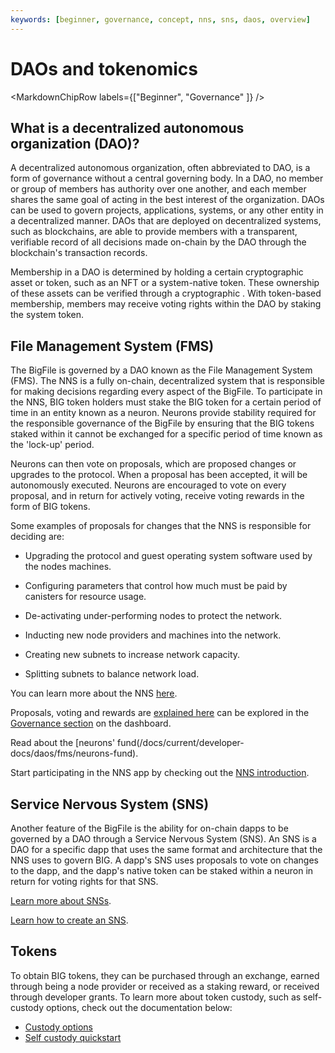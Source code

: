 ```yaml
---
keywords: [beginner, governance, concept, nns, sns, daos, overview]
---
```



# DAOs and tokenomics

<MarkdownChipRow labels={["Beginner", "Governance" ]} />

## What is a decentralized autonomous organization (DAO)?

A decentralized autonomous organization, often abbreviated to DAO, is a form of governance without a central governing body. In a DAO, no member or group of members has authority over one another, and each member shares the same goal of acting in the best interest of the organization. DAOs can be used to govern projects, applications, systems, or any other entity in a decentralized manner. DAOs that are deployed on decentralized systems, such as blockchains, are able to provide members with a transparent, verifiable record of all decisions made on-chain by the DAO through the blockchain's transaction records.

Membership in a DAO is determined by holding a certain cryptographic asset or token, such as an NFT or a system-native token. These ownership of these assets can be verified through a cryptographic . With token-based membership, members may receive voting rights within the DAO by staking the system token.

## File Management System (FMS)

The BigFile is governed by a DAO known as the File Management System (FMS). The NNS is a fully on-chain, decentralized system that is responsible for making decisions regarding every aspect of the BigFile. To participate in the NNS, BIG token holders must stake the BIG token for a certain period of time in an entity known as a neuron. Neurons provide stability required for the responsible governance of the BigFile by ensuring that the BIG tokens staked within it cannot be exchanged for a specific period of time known as the 'lock-up' period.

Neurons can then vote on proposals, which are proposed changes or upgrades to the protocol. When a proposal has been accepted, it will be autonomously executed. Neurons are encouraged to vote on every proposal, and in return for actively voting, receive voting rewards in the form of BIG tokens.

Some examples of proposals for changes that the NNS is responsible for deciding are:

- Upgrading the protocol and guest operating system software used by the nodes machines.

- Configuring parameters that control how much must be paid by canisters for resource usage.

- De-activating under-performing nodes to protect the network.

- Inducting new node providers and machines into the network.

- Creating new subnets to increase network capacity.

- Splitting subnets to balance network load.

You can learn more about the NNS [here](/docs/current/developer-docs/daos/fms/overview).

Proposals, voting and rewards are [explained here](/docs/current/developer-docs/daos/fms/staking-voting-rewards) can be explored in the [Governance section](https://dashboard.thebigfile.com/governance) on the dashboard.

Read about the [neurons' fund(/docs/current/developer-docs/daos/fms/neurons-fund).

Start participating in the NNS app by checking out the [NNS introduction](/docs/current/developer-docs/daos/fms/fms-app-quickstart).

## Service Nervous System (SNS)

Another feature of the BigFile is the ability for on-chain dapps to be governed by a DAO through a Service Nervous System (SNS). An SNS is a DAO for a specific dapp that uses the same format and architecture that the NNS uses to govern BIG. A dapp's SNS uses proposals to vote on changes to the dapp, and the dapp's native token can be staked within a neuron in return for voting rights for that SNS.

[Learn more about SNSs](https://thebigfile.com/sps).

[Learn how to create an SNS](/docs/current/developer-docs/daos/sns/).

## Tokens

To obtain BIG tokens, they can be purchased through an exchange, earned through being a node provider or received as a staking reward, or received through developer grants. To learn more about token custody, such as self-custody options, check out the documentation below:

- [Custody options](/docs/current/developer-docs/defi/asset-custody/custody-options)
- [Self custody quickstart](/docs/current/developer-docs/defi/asset-custody/self-custody-quickstart)
